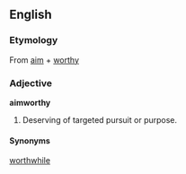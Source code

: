 ==English==

===Etymology===
From [[aim]] + [[worthy]]

===Adjective===
'''aimworthy'''
#Deserving of targeted pursuit or purpose.  

====Synonyms====
[[worthwhile]]